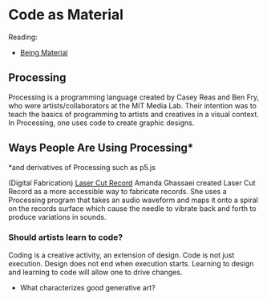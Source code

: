 # Code as Material

Reading:

- [Being Material](https://beingmaterial.mit.edu/programmable/ben-fry-and-casey-reas)

## Processing

Processing is a programming language created by Casey Reas and Ben Fry, who were artists/collaborators at the MIT Media Lab. Their intention was to teach the basics of programming to artists and creatives in a visual context. In Processing, one uses code to create graphic designs.

## Ways People Are Using Processing\*

\*and derivatives of Processing such as p5.js

(Digital Fabrication) [Laser Cut Record](https://amandaghassaei.com/projects/laser_cut_record/) Amanda Ghassaei created Laser Cut Record as a more accessible way to fabricate records. She uses a Processing program that takes an audio waveform and maps it onto a spiral on the records surface which cause the needle to vibrate back and forth to produce variations in sounds.

### Should artists learn to code?

Coding is a creative activity, an extension of design. Code is not just execution. Design does not end when execution starts. Learning to design and learning to code will allow one to drive changes.

- What characterizes good generative art?

